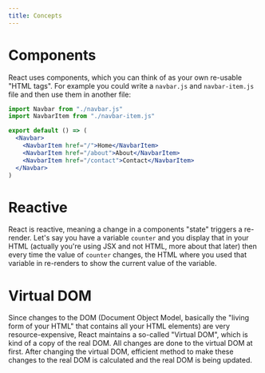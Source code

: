 ```yaml
---
title: Concepts
---
```


# Components

React uses components, which you can think of as your own re-usable "HTML tags".
For example you could write a `navbar.js` and `navbar-item.js` file and then use them in another
file:

```jsx
import Navbar from "./navbar.js"
import NavbarItem from "./navbar-item.js"

export default () => (
  <Navbar>
    <NavbarItem href="/">Home</NavbarItem>
    <NavbarItem href="/about">About</NavbarItem>
    <NavbarItem href="/contact">Contact</NavbarItem>
  </Navbar>
)
```

# Reactive

React is reactive, meaning a change in a components "state" triggers a re-render.
Let's say you have a variable `counter` and you display that in your HTML (actually you're using JSX and not HTML, more about
that later) then every time the value of `counter` changes, the HTML where you used that variable in
re-renders to show the current value of the variable.

# Virtual DOM

Since changes to the DOM (Document Object Model, basically the "living form of your HTML" that contains all your HTML elements) are very
resource-expensive, React maintains a so-called "Virtual DOM", which is kind of a copy of the real
DOM. All changes are done to the virtual DOM at first. After changing the virtual DOM,
efficient method to make these changes to the real DOM is calculated and the real DOM is being updated.
